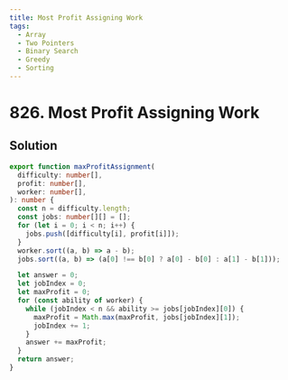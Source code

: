 ```yaml
---
title: Most Profit Assigning Work
tags:
  - Array
  - Two Pointers
  - Binary Search
  - Greedy
  - Sorting
---
```


# 826. Most Profit Assigning Work

<Badges>
  <LevelBadge level="medium" />
  <TopicBadge name="Array" slug="array" />
  <TopicBadge name="Two Pointers" slug="two-pointers" />
  <TopicBadge name="Binary Search" slug="binary-search" />
  <TopicBadge name="Greedy" slug="greedy" />
  <TopicBadge name="Sorting" slug="sorting" />
</Badges>

## Solution

```typescript filename="solution.ts" copy
export function maxProfitAssignment(
  difficulty: number[],
  profit: number[],
  worker: number[],
): number {
  const n = difficulty.length;
  const jobs: number[][] = [];
  for (let i = 0; i < n; i++) {
    jobs.push([difficulty[i], profit[i]]);
  }
  worker.sort((a, b) => a - b);
  jobs.sort((a, b) => (a[0] !== b[0] ? a[0] - b[0] : a[1] - b[1]));

  let answer = 0;
  let jobIndex = 0;
  let maxProfit = 0;
  for (const ability of worker) {
    while (jobIndex < n && ability >= jobs[jobIndex][0]) {
      maxProfit = Math.max(maxProfit, jobs[jobIndex][1]);
      jobIndex += 1;
    }
    answer += maxProfit;
  }
  return answer;
}
```

<ProblemLink
  codingSite="leetcode"
  href="https://leetcode.com/problems/most-profit-assigning-work"
  title="Most Profit Assigning Work"
/>
